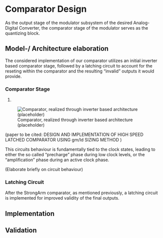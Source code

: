 # Comparator Design

As the output stage of the modulator subsystem of the desired Analog-Digital Converter, the comparator stage of the modulator serves as the quantizing block.

## Model-/ Architecture elaboration

The considered implementation of our comparator utilizes an initial inverter based comparator stage, followed by a latching circuit to account for the reseting within the comparator and the resulting "invalid" outputs it would provide.

### Comparator Stage

@strongarm_circuit.

![Comparator, realized through inverter based architecture (placeholder)](figures/comp/StrongArm_placeholder.svg){#strongarm_circuit}

(paper to be cited: DESIGN AND IMPLEMENTATION OF HIGH SPEED LATCHED COMPARATOR
USING gm/Id SIZING METHOD
)

This circuits behaviour is fundamentally tied to the clock states, leading to either the so called "precharge" phase during low clock levels, or the "amplification" phase during an active clock phase.

(Elaborate briefly on circuit behaviour)

### Latching Circuit

After the StrongArm comparator, as mentioned previously, a latching circuit is implemented for improved validity of the final outputs.



## Implementation

## Validation